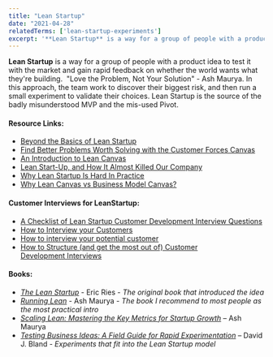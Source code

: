 ```yaml
---
title: "Lean Startup"
date: "2021-04-28"
relatedTerms: ['lean-startup-experiments']
excerpt: '**Lean Startup** is a way for a group of people with a product idea to test it with the'
---
```


**Lean Startup** is a way for a group of people with a product idea to test it with the market and gain rapid feedback on whether the world wants what they're building.  "Love the Problem, Not Your Solution" - Ash Maurya. In this approach, the team work to discover their biggest risk, and then run a small experiment to validate their choices. Lean Startup is the source of the badly misunderstood MVP and the mis-used Pivot.

#### Resource Links:

- [Beyond the Basics of Lean Startup](https://ecorner.stanford.edu/articles/beyond-basics-lean-startup/)
- [Find Better Problems Worth Solving with the Customer Forces Canvas](https://blog.leanstack.com/the-updated-problem-interview-script-and-a-new-canvas/)
- [An Introduction to Lean Canvas](https://medium.com/@steve_mullen/an-introduction-to-lean-canvas-5c17c469d3e0)
- [Lean Start-Up, and How It Almost Killed Our Company](https://www.infoq.com/articles/lean-startup-killed/)
- [Why Lean Startup Is Hard In Practice](http://arg0s.in/why-lean-startup-is-hard-in-practice.html)
- [Why Lean Canvas vs Business Model Canvas?](https://blog.leanstack.com/why-lean-canvas-vs-business-model-canvas/)

#### Customer Interviews for LeanStartup:

- [A Checklist of Lean Startup Customer Development Interview Questions](http://arg0s.in/lean-startup-customer-development-interviews.html)
- [How to Interview your Customers](https://customerdevlabs.com/2013/11/05/how-i-interview-customers/)
- [How to interview your potential customer](https://medium.com/lean-startup-circle/how-to-interview-your-potential-customer-5d895024406b)
- [How to Structure (and get the most out of) Customer Development Interviews](https://jasonevanish.com/2012/01/18/how-to-structure-and-get-the-most-out-of-customer-development-interviews/)

#### Books:

- [_The Lean Startup_](https://www.amazon.com/Lean-Startup-Entrepreneurs-Continuous-Innovation/&tag=notesfromatoo-20) - Eric Ries - _The original book that introduced the idea_
- [_Running Lean_](https://www.amazon.com/Running-Lean-Iterate-Plan-Works/&tag=notesfromatoo-20) - Ash Maurya - _The book I recommend to most people as the most practical intro_
- _[Scaling Lean: Mastering the Key Metrics for Startup Growth](https://www.amazon.com/Scaling-Lean-Mastering-Metrics-Startup/&tag=notesfromatoo-20)_ – Ash Maurya
- _[Testing Business Ideas: A Field Guide for Rapid Experimentation](https://www.amazon.com/Rapid-Testing-Business-Ideas-Customer/&tag=notesfromatoo-20)_ – David J. Bland - _Experiments that fit into the Lean Startup model_

